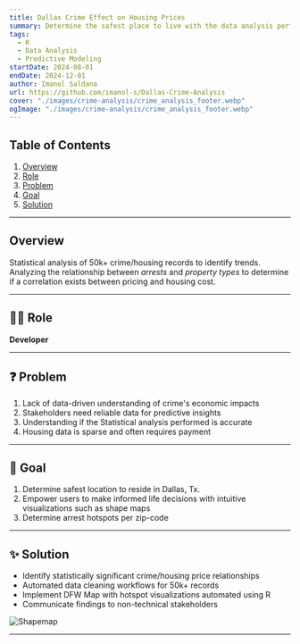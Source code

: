 ```yaml
---
title: Dallas Crime Effect on Housing Prices
summary: Determine the safest place to live with the data analysis performed. Find the lowest crime rate areas along with associated housing pricing. Analysis performed using R.
tags:
  - R
  - Data Analysis
  - Predictive Modeling
startDate: 2024-08-01
endDate: 2024-12-01
author: Imanol Saldana
url: https://github.com/imanol-s/Dallas-Crime-Analysis
cover: "./images/crime-analysis/crime_analysis_footer.webp"
ogImage: "./images/crime-analysis/crime_analysis_footer.webp"
---
```


## Table of Contents

1. [Overview](#overview)
2. [Role](#role)
3. [Problem](#problem)
4. [Goal](#goal)
5. [Solution](#solution)

---

## Overview

Statistical analysis of 50k+ crime/housing records to identify trends. Analyzing the relationship between _arrests_ and _property types_ to determine if a correlation exists between pricing and housing cost.

---

## 👨‍💻 Role

**Developer**

---

## ❓ Problem

1. Lack of data-driven understanding of crime's economic impacts
2. Stakeholders need reliable data for predictive insights
3. Understanding if the Statistical analysis performed is accurate
4. Housing data is sparse and often requires payment

---

## 🎯 Goal

1. Determine safest location to reside in Dallas, Tx.
2. Empower users to make informed life decisions with intuitive visualizations such as shape maps
3. Determine arrest hotspots per zip-code

---

## ✨ Solution

- Identify statistically significant crime/housing price relationships
- Automated data cleaning workflows for 50k+ records
- Implement DFW Map with hotspot visualizations automated using R
- Communicate findings to non-technical stakeholders

![Shapemap](./images/crime-analysis/crime_analysis_map.webp)

---
